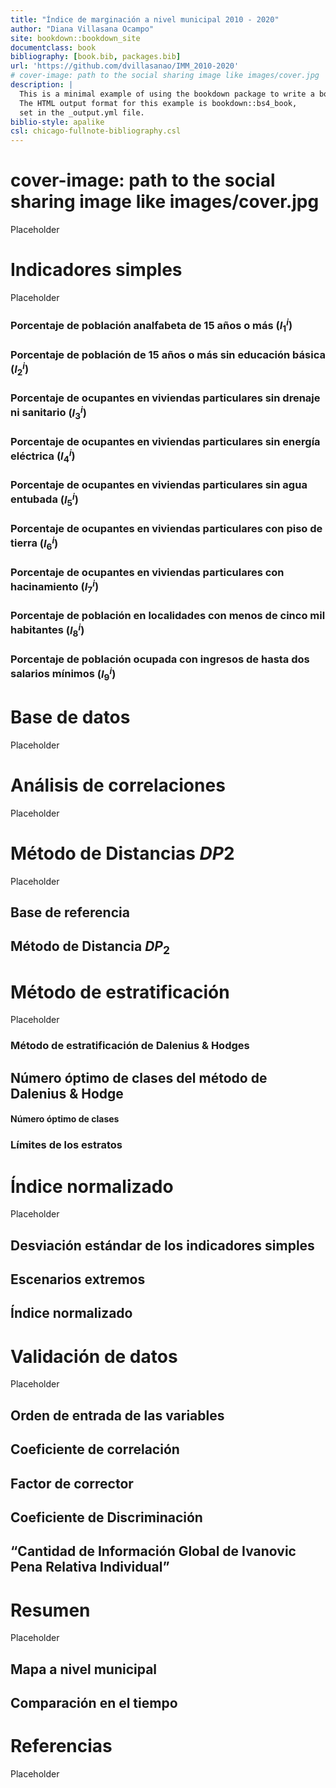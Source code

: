 ```yaml
--- 
title: "Índice de marginación a nivel municipal 2010 - 2020"
author: "Diana Villasana Ocampo"
site: bookdown::bookdown_site
documentclass: book
bibliography: [book.bib, packages.bib]
url: 'https://github.com/dvillasanao/IMM_2010-2020'
# cover-image: path to the social sharing image like images/cover.jpg
description: |
  This is a minimal example of using the bookdown package to write a book.
  The HTML output format for this example is bookdown::bs4_book,
  set in the _output.yml file.
biblio-style: apalike
csl: chicago-fullnote-bibliography.csl
---
```


# cover-image: path to the social sharing image like images/cover.jpg

Placeholder



<!--chapter:end:index.Rmd-->


# Indicadores simples  {.unlisted .unnumbered}

Placeholder


### Porcentaje de población analfabeta de 15 años o más $(I_{1}^{i})$ {-}
### 	Porcentaje de población de 15 años o más sin educación básica $(I_{2}^{i})$ {-}
### Porcentaje de ocupantes en viviendas particulares sin drenaje ni sanitario $(I_{3}^{i})$ {-} 
### Porcentaje de ocupantes en viviendas particulares sin energía eléctrica $(I_{4}^{i})$ {-}
### Porcentaje de ocupantes en viviendas particulares sin agua entubada $(I_{5}^{i})$ {-}     
### Porcentaje de ocupantes en viviendas particulares con piso de tierra $(I_{6}^{i})$ {-} 
### Porcentaje de ocupantes en viviendas particulares con hacinamiento $(I_{7}^{i})$ {-}  
### Porcentaje de población en localidades con menos de cinco mil habitantes $(I_{8}^{i})$ {-}  
### Porcentaje de población ocupada con ingresos de hasta dos salarios mínimos $(I_{9}^{i})$ {-} 

<!--chapter:end:01-Indicadores.Rmd-->


# Base de datos {.unlisted .unnumbered}

Placeholder



<!--chapter:end:02-Datos.Rmd-->


# Análisis de correlaciones  {.unlisted .unnumbered}

Placeholder



<!--chapter:end:03-Correlaciones.Rmd-->


# Método de Distancias $DP2$  {.unlisted .unnumbered}

Placeholder


## Base de referencia  {-}
## Método de Distancia $DP_{2}$  {-}   

<!--chapter:end:04-Distancias.Rmd-->


# Método de estratificación  {.unlisted .unnumbered}

Placeholder


### Método de estratificación de Dalenius & Hodges {-}
## Número óptimo de clases del método de Dalenius & Hodge {-}  
#### Número óptimo de clases {-}
### Límites de los estratos {-}   

<!--chapter:end:05-Estratificacion.Rmd-->


# Índice normalizado  {.unlisted .unnumbered}

Placeholder


## Desviación estándar de los indicadores simples  {-}
## Escenarios extremos {-}
## Índice normalizado {-}

<!--chapter:end:06_Normalizacion.Rmd-->


# Validación de datos  {.unlisted .unnumbered}

Placeholder


## Orden de entrada de las variables  {-}
## Coeficiente de correlación {-}  
## Factor de corrector  {-}
## Coeficiente de Discriminación  {-}
## “Cantidad de Información Global de Ivanovic Pena Relativa Individual” {-}

<!--chapter:end:07-Validacion.Rmd-->


# Resumen  {.unlisted .unnumbered}  

Placeholder


## Mapa a nivel municipal {-}
## Comparación en el tiempo {-}

<!--chapter:end:08-Resumen.Rmd-->


# Referencias  {.unlisted .unnumbered}

Placeholder



<!--chapter:end:09-Bibliografias.Rmd-->

